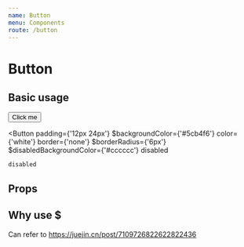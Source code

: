 ```yaml
---
name: Button
menu: Components
route: /button
---
```



# Button

## Basic usage

<Playground>
  <Button
    padding={'12px 24px'}
    $backgroundColor={'#5cb4f6'}
    color={'white'}
    border={'none'}
    $borderRadius={'6px'}
    margin={'0 10px 0 0'}
    $hoverBackgroundColor={'blue'}
    hoverColor={'#eeeeee'}
  >
    <Text fontSize={15} fontWeight={600}>
      Click me
    </Text>
  </Button>

  <Button
    padding={'12px 24px'}
    $backgroundColor={'#5cb4f6'}
    color={'white'}
    border={'none'}
    $borderRadius={'6px'}
    $disabledBackgroundColor={'#cccccc'}
    disabled
  >
    disabled
  </Button>
</Playground>


## Props

<Props of={Button} />

## Why use $
Can refer to https://juejin.cn/post/7109726822622822436
